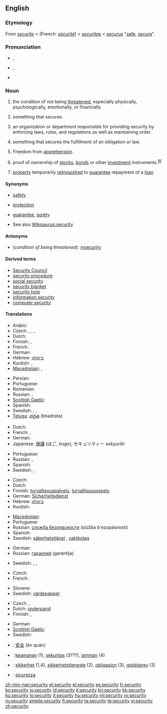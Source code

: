 {{wikipedia|dab=security}}
==English==

===Etymology===
From {{etyl|enm}} ''[[securite]]'' < {{etyl|fro}} (French: ''[[sécurité]]'') < {{etyl|la}} ''[[securitas]]'' < {{etyl|la}} ''[[securus]]'' "[[safe]], [[secure]]".

===Pronunciation===
* {{a|RP}} {{IPA|/sɪˈkjʊəɹəti/}}, {{SAMPA|/sI"kjU@r@ti/}}
* {{a|GenAm}} {{IPA|/səˈkjuɹ.ɪˌti}}, {{SAMPA|/sI"kjUr@ti/}}
* {{audio|En-us-security.ogg|Audio (US)}}

===Noun===
{{wikipedia}}
{{en-noun|securit|ies|-}}

# {{uncountable}} the condition of not being [[threaten]]ed, especially physically, psychologically, emotionally, or financially
# {{countable}} something that secures.
# an organization or department responsible for providing security by enforcing laws, rules, and regulations as well as maintaining order.
# {{legal}} something that secures the fulfillment of an obligation or law.
# {{legal}} Freedom from [[apprehension]].
# {{finance}} proof of ownership of [[stock]]s, [[bond]]s or other [[investment]] instruments.<sup>[[W:Security (finance)|W]]</sup>
# {{finance}} [[property]] temporarily [[relinquish]]ed to [[guarantee]] repayment of a [[loan]]

====Synonyms====
* {{sense|condition of not being threatened}} [[safety]]
* {{sense|something that secures}} [[protection]]
* {{sense|something that secures the fulfillment of an obligation}} [[guarantee]], [[surety]]
* See also [[Wikisaurus:security]]

====Antonyms====
* (''condition of being threatened''): [[insecurity]]

====Derived terms====
* [[Security Council]]
* [[security procedure]]
* [[social security]]
* [[security blanket]]
* [[security hole]]
* [[information security]]
* [[computer security]]

====Translations====
{{trans-top|condition of not being threatened}}
* Arabic: {{Arab|[[أمان]]}}
* Czech: {{t-|cs|bezpečí|n}}, {{t-|cs|bezpečnost|f}}, {{t-|cs|jistota|f}}, {{t-|cs|zajištění|n}}
* Dutch: {{t+|nl|veiligheid|f}}
* Finnish: {{t+|fi|turvallisuus}}, {{t-|fi|turva}}
* French: {{t+|fr|sécurité|f}}
* German: {{t+|de|Sicherheit|f}}
* Hebrew: [[ביטחון]] {{romanization of Hebrew|bitakhón}} {{m}}
* Kurdish: {{t+|ku|ئه‌مانه‌ت|sc=ku-Arab}}, {{t-|ku|ئاشتی|sc=ku-Arab}}
* [[Macedonian]]: {{t|mk|безбедност|f|tr=bézbednost|sc=Cyrl|xs=Macedonian}},  {{t|mk|сигурност|f|tr=sígurnost|sc=Cyrl|xs=Macedonian}}
{{trans-mid}}
* Persian: {{t-|fa|امنیت|sc=fa-Arab|xs=Persian}}
* Portuguese: {{t+|pt|segurança|f}}
* Romanian: {{t+|ro|securitate|f}}
* Russian: {{t+|ru|безопасность|f|tr=b'ezopásnost'|sc=Cyrl}}, {{t+|ru|надёжность|f|tr=nad'óžnost'|sc=Cyrl}}
* [[Scottish Gaelic]]: {{t-|gd|tèarainteachd|f|xs=Scottish Gaelic}}
* Spanish: {{t+|es|seguridad|f}}
* Swedish: {{t+|sv|säkerhet|c}}, {{t+|sv|trygghet|c}}, {{t+|sv|trygghetskänsla|c}}
* [[Telugu]]: [[భద్రత]] (bhadrata)
{{trans-bottom}}

{{trans-top|something that secures}}
* Dutch: {{t+|nl|beveiliging|f}}
* French: {{t+|fr|sécurité|f}}, {{t+|fr|sécurisant|m}}
* German: {{t+|de|Sicherheit|f}}
* Japanese: [[保護]] (ほご, ''hogo''), セキュリティー ''sekyuritii''
{{trans-mid}}
* Portuguese: {{t+|pt|segurança|f}}
* Russian: {{t+|ru|защита|f|tr=zaš'íta|sc=Cyrl}}, {{t+|ru|гарантия|f|tr=garántija|sc=Cyrl}}
* Spanish: {{t+|es|seguridad|f}}
* Swedish: {{t+|sv|skydd|n}}, {{t+|sv|säkerhetsåtgärd|c}}
{{trans-bottom}}

{{trans-top|organization or department responsible for providing security}}
* Czech: {{t-|cs|ostraha|f}}
* Dutch: {{t|nl|veiligheidsdienst|m}}
* Finnish: [[turvallisuuspalvelu]], [[turvallisuusosasto]]
* German: [[Sicherheitsdienst]] {{m}}
* Hebrew: [[ביטחון]] {{romanization of Hebrew|bitakhón}} {{m}}
* Kurdish: {{t+|ku|ئاسایش|sc=ku-Arab}}
{{trans-mid}}
* [[Macedonian]]: {{t|mk|обезбедување|n|tr=obezbedúvanje|sc=Cyrl|xs=Macedonian}}
* Portuguese: {{t+|pt|segurança|f}}
* Russian: [[служба безопасности]] (slúžba b'ezopásnosti) {{f}}
* Spanish: {{t+|es|seguridad|f}}
* Swedish: [[säkerhetstjänst]] {{c}}, [[vaktbolag]] {{c}}
{{trans-bottom}}

{{trans-top|something that secures the fulfillment of an obligation}}
* German: {{t+|de|Sicherheit|f}}
* Russian: [[гарантия]] (garántija) {{f}}
{{trans-mid}}
* Swedish: {{t+|sv|borgen|c}}, {{t+|sv|garanti|c}}, {{t+|sv|säkerhet|c}}
{{trans-bottom}}

{{trans-top|finance: proof of ownership}}
* Czech: {{t-|cs|cenný papír|m}}
* French: {{t+|fr|titre|m}}
{{trans-mid}}
* Slovene: {{t|sl|vrednostni papir|m}}
* Swedish: [[värdepapper]] {{n}}
{{trans-bottom}}

{{trans-top|finance: property temporarily relinquished}}
* Czech: {{t-|cs|zástava|f}}, {{t-|cs|záruka|f}}
* Dutch: [[onderpand]] {{n}}
* Finnish: {{t-|fi|takaus}}, {{t+|fi|pantti}}
{{trans-mid}}
* German: {{t+|de|Sicherheit|f}}
* [[Scottish Gaelic]]: {{t-|gd|urras|m|xs=Scottish Gaelic}}
* Swedish: {{t+|sv|säkerhet|c}}
{{trans-bottom}}

{{checktrans-top}}
* {{ttbc|Chinese}}: [[安全]] (ān quán)
* {{ttbc|Indonesian}}: [[keamanan]] (1), [[sekuritas]] (3???), [[jaminan]] (4)
* {{ttbc|Norwegian}}: [[sikkerhet]] {{m}} (1,4), [[sikkerhetstjeneste]] {{m}} (2), [[obligasjon]] {{m}} (3), [[gjeldsbrev]] {{n}} (3)
* {{ttbc|Italian}}: [[sicurezza]] {{f}}
{{trans-bottom}}

[[zh-min-nan:security]]
[[et:security]]
[[el:security]]
[[es:security]]
[[fr:security]]
[[ko:security]]
[[io:security]]
[[id:security]]
[[it:security]]
[[kn:security]]
[[kk:security]]
[[ku:security]]
[[lo:security]]
[[lt:security]]
[[hu:security]]
[[ml:security]]
[[ro:security]]
[[ru:security]]
[[simple:security]]
[[fi:security]]
[[ta:security]]
[[te:security]]
[[vi:security]]
[[zh:security]]